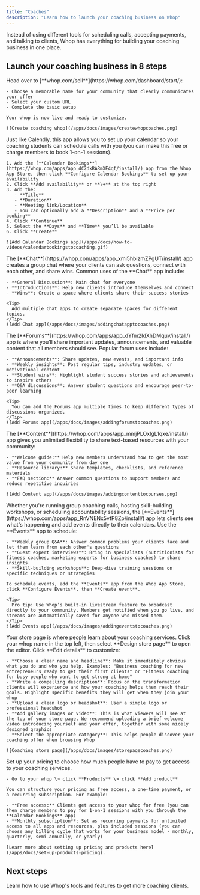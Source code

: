 ```yaml
---
title: "Coaches"
description: "Learn how to launch your coaching business on Whop"
---
```


Instead of using different tools for scheduling calls, accepting payments, and talking to clients, Whop has everything for building your coaching business in one place.

## Launch your coaching business in 8 steps

<Steps>
  <Step title="Create your whop" titleSize="h3">
    Head over to [**whop.com/sell**](https://whop.com/dashboard/start/):

    - Choose a memorable name for your community that clearly communicates your offer
    - Select your custom URL
    - Complete the basic setup

    Your whop is now live and ready to customize.

    ![Create coaching whop](/apps/docs/images/createwhopcoaches.png)
  </Step>
  <Step title="Add the Calendar Bookings app" titleSize="h3">
    Just like Calendly, this app allows you to set up your calendar so your coaching students can schedule calls with you (you can make this free or charge members to book 1-on-1 sessions).

    1. Add the [**Calendar Bookings**](https://whop.com/apps/app_dC2dkRARmXE4qf/install/) app from the Whop App Store, then click **Configure Calendar Bookings** to set up your availability
    2. Click **Add availability** or **\+** at the top right
    3. Add the: 
       - **Title** 
       - **Duration** 
       - **Meeting link/Location**
       - You can optionally add a **Description** and a **Price per booking**
    4. Click **Continue**
    5. Select the **Days** and **Time** you’ll be available
    6. Click **Create**

    ![Add Calendar Bookings app](/apps/docs/how-to-videos/calendarbookingstocoaching.gif)
  </Step>
  <Step title="Add the Chat app" titleSize="h3">
    The [**Chat**](https://whop.com/apps/app_xml5hbizmZPgUT/install/) app creates a group chat where your clients can ask questions, connect with each other, and share wins. Common uses of the **Chat** app include:

    - **General Discussion**: Main chat for everyone
    - **Introductions**: Help new clients introduce themselves and connect
    - **Wins**: Create a space where clients share their success stories

    <Tip>
      Add multiple Chat apps to create separate spaces for different topics.
    </Tip>
    ![Add Chat app](/apps/docs/images/addingchatapptocoaches.png)
  </Step>
  <Step title="Add the Forums app" titleSize="h3">
    The [**Forums**](https://whop.com/apps/app_dYfm2IdXhDMquv/install/) app is where you’ll share important updates, announcements, and valuable content that all members should see. Popular forum uses include:

    - **Announcements**: Share updates, new events, and important info
    - **Weekly insights**: Post regular tips, industry updates, or motivational content
    - **Student wins**: Highlight student success stories and achievements to inspire others
    - **Q&A discussions**: Answer student questions and encourage peer-to-peer learning

    <Tip>
      You can add the Forums app multiple times to keep different types of discussions organized.
    </Tip>
    ![Add Forums app](/apps/docs/images/addingforumstocoaches.png)
  </Step>
  <Step title="Add the Content app" titleSize="h3">
    The [**Content**](https://whop.com/apps/app_mmjPLOxIgL1qxe/install/) app gives you unlimited flexibility to share text-based resources with your community:

    - **Welcome guide:** Help new members understand how to get the most value from your community from day one
    - **Resource library:** Share templates, checklists, and reference materials
    - **FAQ section:** Answer common questions to support members and reduce repetitive inquiries

    ![Add Content app](/apps/docs/images/addingcontenttocourses.png)
  </Step>
  <Step title="Add the Events app" titleSize="h3">
    Whether you're running group coaching calls, hosting skill-building workshops, or scheduling accountability sessions, the [**Events**](https://whop.com/apps/app_RnVNENx5vtP8Zp/install/) app lets clients see what's happening and add events directly to their calendars. Use the **Events** app to schedule:

    - **Weekly group Q&A**: Answer common problems your clients face and let them learn from each other's questions
    - **Guest expert interviews**: Bring in specialists (nutritionists for fitness coaches, marketing experts for business coaches) to share insights
    - **Skill-building workshops**: Deep-dive training sessions on specific techniques or strategies

    To schedule events, add the **Events** app from the Whop App Store, click **Configure Events**, then **Create event**.

    <Tip>
      Pro tip: Use Whop’s built-in livestream feature to broadcast directly to your community. Members get notified when you go live, and streams are automatically saved for anyone who missed them.
    </Tip>
    ![Add Events app](/apps/docs/images/addingeventstocoaches.png)
  </Step>
  <Step title="Design your store page" titleSize="h3">
    Your store page is where people learn about your coaching services. Click your whop name in the top left, then select **Design store page** to open the editor. Click **Edit details** to customize:

    - **Choose a clear name and headline**: Make it immediately obvious what you do and who you help. Examples: "Business coaching for new entrepreneurs ready to get their first clients" or "Fitness coaching for busy people who want to get strong at home"
    - **Write a compelling description**: Focus on the transformation clients will experience and how your coaching helps them reach their goals. Highlight specific benefits they will get when they join your whop
    - **Upload a clean logo or headshot**: User a simple logo or professional headshot
    - **Add gallery images or video**: This is what viewers will see at the top of your store page. We recommend uploading a brief welcome video introducing yourself and your offer, together with some nicely designed graphics 
    - **Select the appropriate category**: This helps people discover your coaching offer when browsing Whop

    ![Coaching store page](/apps/docs/images/storepagecoaches.png)
  </Step>
  <Step title="Set up pricing" titleSize="h3">
    Set up your pricing to choose how much people have to pay to get access to your coaching services.

    - Go to your whop \> click **Products** \> click **Add product**

    You can structure your pricing as free access, a one-time payment, or a recurring subscription. For example:

    - **Free access:** Clients get access to your whop for free (you can then charge members to pay for 1-on-1 sessions with you through the **Calendar Bookings** app)
    - **Monthly subscription**: Set as recurring payments for unlimited access to all apps and resources, plus included sessions (you can choose any billing cycle that works for your business model - monthly, quarterly, semi-annually, or yearly)

    [Learn more about setting up pricing and products here](/apps/docs/set-up-products-pricing).
  </Step>
</Steps>

## Next steps

<Card title="Grow your coaching business on Whop" icon="chart-line" href="/manage-your-whop">
  Learn how to use Whop's tools and features to get more coaching clients.
</Card>